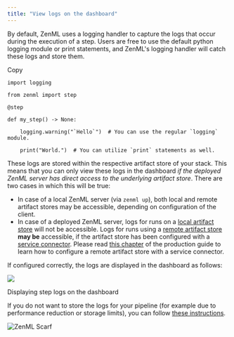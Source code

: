 ```yaml
---
title: "View logs on the dashboard"
---
```


By default, ZenML uses a logging handler to capture the logs that occur during the execution of a step. Users are free to use the default python logging module or print statements, and ZenML's logging handler will catch these logs and store them.

Copy

```
import logging

from zenml import step

@step 

def my_step() -> None:

    logging.warning("`Hello`")  # You can use the regular `logging` module.

    print("World.")  # You can utilize `print` statements as well. 
```

These logs are stored within the respective artifact store of your stack. This means that you can only view these logs in the dashboard _if the deployed ZenML server has direct access to the underlying artifact store_. There are two cases in which this will be true:

* In case of a local ZenML server (via `zenml up`), both local and remote artifact stores may be accessible, depending on configuration of the client.
* In case of a deployed ZenML server, logs for runs on a [local artifact store](/stack-components/artifact-stores/local) will not be accessible. Logs for runs using a [remote artifact store](/user-guide/production-guide/remote-storage) **may be** accessible, if the artifact store has been configured with a [service connector](/how-to/auth-management/service-connectors-guide). Please read [this chapter](/user-guide/production-guide/remote-storage) of the production guide to learn how to configure a remote artifact store with a service connector.

If configured correctly, the logs are displayed in the dashboard as follows:

![](/images/how-to/control-logging/files%2Fv0%2Fb%2Fgitbook-x-prod.appspot.com%2Fo%2Fspaces%252FSXceRPgF1t4PqY7HbePb%252Fuploads%252Fgit-blob-392577be3d3026770e0a4a4e92f8d30f7b2ce293%252Fzenml_step_logs.png)

Displaying step logs on the dashboard

If you do not want to store the logs for your pipeline (for example due to performance reduction or storage limits), you can follow [these instructions](/how-to/control-logging/enable-or-disable-logs-storing).

![ZenML Scarf](/images/how-to/control-logging)